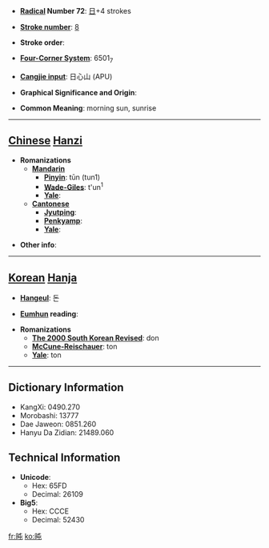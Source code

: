 * '''[[Wiktionary:Chinese radical index| Radical]] Number 72''': [[Wiktionary:Chinese radical index 日|日]]+4 strokes

* '''[[Wiktionary:Chinese total strokes index|Stroke number]]''': [[Wiktionary:Chinese total strokes index 8|8]]

* '''Stroke order''': 

* '''[[Wiktionary:Chinese four corner index|Four-Corner System]]''': 6501<sub>7</sub>

* '''[[Wiktionary:Chinese Cangjie index|Cangjie input]]''': 日心山 (APU)

* '''Graphical Significance and Origin''': 

* '''Common Meaning''': morning sun, sunrise

----

== [[Chinese]] [[Hanzi]] ==

* '''Romanizations'''
** '''[[Mandarin]]'''
*** '''[[Pinyin]]''': tūn (tun1)
*** '''[[Wade-Giles]]''': t'un<sup>1</sup>
*** '''[[Yale]]''': 
** '''[[Cantonese]]'''
*** '''[[Jyutping]]''':
*** '''[[Penkyamp]]''': 
*** '''[[Yale]]''': 

* '''Other info''': 

----

== [[Korean]] [[Hanja]] ==

* '''[[Hangeul]]''': 돈

* '''[[Eumhun]] reading''': 

* '''Romanizations'''
** '''[[The 2000 South Korean Revised Romanization|The 2000 South Korean Revised]]''': don
** '''[[McCune-Reischauer]]''': ton
** '''[[Yale]]''': ton

----

== Dictionary Information ==

* KangXi: 0490.270
* Morobashi: 13777
* Dae Jaweon: 0851.260
* Hanyu Da Zidian: 21489.060

== Technical Information ==

* '''Unicode''':
** Hex: 65FD
** Decimal: 26109
* '''Big5''':
** Hex: CCCE
** Decimal: 52430

[[fr:旽]]
[[ko:旽]]
